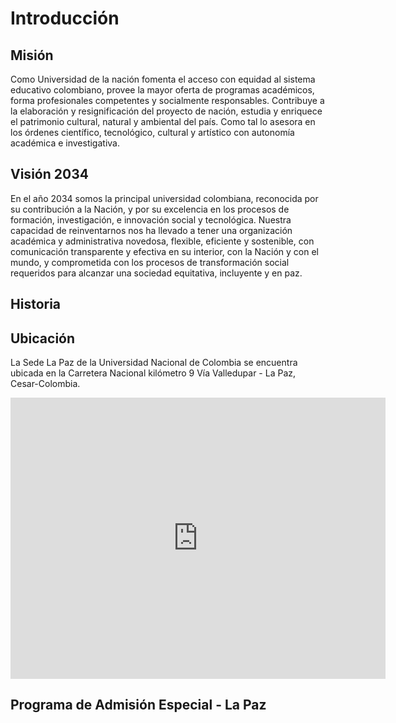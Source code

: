 # Introducción {-#intro}

## Misión {-#mision}

Como Universidad de la nación fomenta el acceso con equidad al sistema educativo colombiano, provee la mayor oferta de programas académicos, forma profesionales competentes y socialmente responsables. Contribuye a la elaboración y resignificación del proyecto de nación, estudia y enriquece el patrimonio cultural, natural y ambiental del país. Como tal lo asesora en los órdenes científico, tecnológico, cultural y artístico con autonomía académica e investigativa.

## Visión 2034 {-#vision}

En el año 2034 somos la principal universidad colombiana, reconocida por su contribución a la Nación, y por su excelencia en los procesos de formación, investigación, e innovación social y tecnológica. Nuestra capacidad de reinventarnos nos ha llevado a tener una organización académica y administrativa novedosa, flexible, eficiente y sostenible, con comunicación transparente y efectiva en su interior, con la Nación y con el mundo, y comprometida con los procesos de transformación social requeridos para alcanzar una sociedad equitativa, incluyente y en paz. 

## Historia {-#hist}




## Ubicación {-#ubica}

La Sede La Paz de la Universidad Nacional de Colombia se encuentra ubicada en la Carretera Nacional kilómetro 9 Vía Valledupar - La Paz, Cesar-Colombia.

<html>
<center>
<body>

<iframe src="https://www.google.com/maps/embed?pb=!1m18!1m12!1m3!1d8124106.755747486!2d-77.48506794419619!3d6.15097125757452!2m3!1f0!2f0!3f0!3m2!1i1024!2i768!4f13.1!3m3!1m2!1s0x8e8abb75d3ab9885%3A0xa717270155f56fa!2sUniversidad%20Nacional%20de%20Colombia%20Sede%20La%20Paz!5e0!3m2!1ses!2sco!4v1601053823004!5m2!1ses!2sco" width="600" height="450" frameborder="0" style="border:0;" allowfullscreen="" aria-hidden="false" tabindex="0"></iframe>

</body>
</center>
</html>


## Programa de Admisión Especial - La Paz {-#paespaz}




